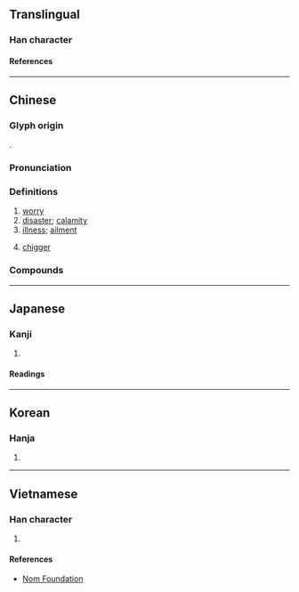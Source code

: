{{character info}}
==Translingual==

===Han character===
{{Han char|rn=61|rad=心|as=06|sn=10|four=80331|canj=TGP|ids=⿱𦍌心}}

====References====
{{Han ref|kx=0384.230|dkj=10565|dj=0715.060|hdz=42292.100|uh=6059}}

----

==Chinese==
{{zh-forms}}

===Glyph origin===
{{Han etym}}
{{Han compound|羊|心|ls=psc|c1=p|c2=s}}.

===Pronunciation===
{{zh-pron
|m=yàng
|c=joeng6
|mn=iōng
|mc=y
|oc=y
|cat=n
}}

===Definitions===
{{zh-hanzi}}

# [[worry]]
# [[disaster]]; [[calamity]]
# [[illness]]; [[ailment]]
# {{zh-div|蟲}} [[chigger]]

===Compounds===
{{zh-der|安然無恙|別來無恙|恙蟲病|恙蟲|小恙|微恙|布帆無恙|抱恙|無恙|有恙|貴恙|賤恙}}

----

==Japanese==

===Kanji===
{{ja-kanji|grade=|rs=心06}}

# {{rfdef|ja|sort=心06}}

====Readings====
{{ja-readings
|goon=よう
|kanon=よう
|kun=つつが
}}

----

==Korean==

===Hanja===
{{ko-hanja|양}}

# {{rfdef|ko|sort=心06}}

----

==Vietnamese==

===Han character===
{{vi-readings|rs=心06|reading=dạng}}

# {{rfdef|vi|sort=心06}}

====References====
* [http://nomfoundation.org/common/nom_details.php?codepoint=6059 Nom Foundation]